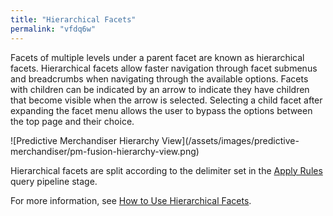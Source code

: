 ```yaml
---
title: "Hierarchical Facets"
permalink: "vfdq6w"
---
```


Facets of multiple levels under a parent facet are known as hierarchical facets. Hierarchical facets allow faster navigation through facet submenus and breadcrumbs when navigating through the available options. Facets with children can be indicated by an arrow to indicate they have children that become visible when the arrow is selected. Selecting a child facet after expanding the facet menu allows the user to bypass the options between the top page and their choice.

<Frame>![Predictive Merchandiser Hierarchy View](/assets/images/predictive-merchandiser/pm-fusion-hierarchy-view.png)</Frame>

Hierarchical facets are split according to the delimiter set in the [Apply Rules](/fusion/5.9/535/apply-rules-stage) query pipeline stage.

For more information, see [How to Use Hierarchical Facets](/how-to/zclrwv/use-hierarchical-facets).